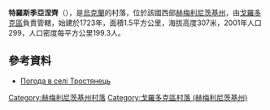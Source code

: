 {{coord|49|16|5|N|26|38|7|E|scale:100000|display=title}}

'''特羅斯季亞涅齊'''（{{lang-uk|Тростянець}}），是[[烏克蘭|烏克蘭]]的村落，位於該國西部[[赫梅利尼茨基州|赫梅利尼茨基州]]，由[[戈羅多克區_(赫梅利尼茨基州)|戈羅多克區]]負責管轄，始建於1723年，面積1.5平方公里，海拔高度307米，2001年人口299，人口密度每平方公里199.3人。

==參考資料==
* [http://weather.in.ua/ua/hmel'nickaja/26470 Погода в селі Тростянець] {{Wayback|url=http://weather.in.ua/ua/hmel%27nickaja/26470 |date=20160305204108 }}

{{DEFAULTSORT:Тростянець}}
[[Category:赫梅利尼茨基州村落|Category:赫梅利尼茨基州村落]]
[[Category:戈羅多克區村落_(赫梅利尼茨基州)|Category:戈羅多克區村落 (赫梅利尼茨基州)]]


{{Khmelnytskyi-geo-stub}}
